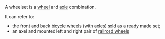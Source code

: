 A wheelset is a [[wheel]] and [[axle]] combination. 

It can refer to:
* the front and back [[Bicycle wheel|bicycle wheels]] (with axles) sold as a ready made set;
* an axel and mounted left and right pair of [[wheelset (railroad)|railroad wheels]]